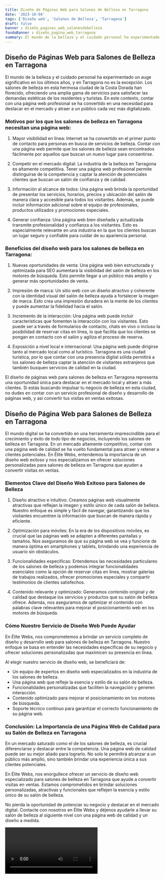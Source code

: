 ```yaml
---
title: Diseño de Páginas Web para Salones de Belleza en Tarragona
date: '2023-10-04'
tags: ['Diseño web', 'Salones de Belleza', 'Tarragona']
draft: false
banner : diseño_paginas_web_salonesdebelleza
fondoBanner : diseño_pagina_web_tarragona
summary: El mundo de la belleza y el cuidado personal ha experimentado un auge significativo en los últimos años, y en Tarragona no es la excepción. Los salones de belleza en esta hermosa ciudad de la Costa Dorada han florecido, ofreciendo una amplia gama de servicios para satisfacer las demandas estéticas de los residentes y turistas. En este contexto, contar con una página web profesional se ha convertido en una necesidad para destacar en el mercado y atraer a un público cada vez más digitalizado.
---
```


## Diseño de Páginas Web para Salones de Belleza en Tarragona

El mundo de la belleza y el cuidado personal ha experimentado un auge significativo en los últimos años, y en Tarragona no es la excepción. Los salones de belleza en esta hermosa ciudad de la Costa Dorada han florecido, ofreciendo una amplia gama de servicios para satisfacer las demandas estéticas de los residentes y turistas. En este contexto, contar con una página web profesional se ha convertido en una necesidad para destacar en el mercado y atraer a un público cada vez más digitalizado.

### Motivos por los que los salones de belleza en Tarragona necesitan una página web:

1. Mayor visibilidad en línea: Internet se ha convertido en el primer punto de contacto para personas en busca de servicios de belleza. Contar con una página web permite que los salones de belleza sean encontrados fácilmente por aquellos que buscan un nuevo lugar para consentirse.

2. Competir en el mercado digital: La industria de la belleza en Tarragona es altamente competitiva. Tener una página web profesional permite distinguirse de la competencia y captar la atención de potenciales clientes que buscan un salón de confianza y de calidad.

3. Información al alcance de todos: Una página web brinda la oportunidad de presentar los servicios, horarios, precios y ubicación del salón de manera clara y accesible para todos los visitantes. Además, se puede incluir información adicional sobre el equipo de profesionales, productos utilizados y promociones especiales.

4. Generar confianza: Una página web bien diseñada y actualizada transmite profesionalidad y confianza a los visitantes. Esto es especialmente relevante en una industria en la que los clientes buscan un lugar seguro y confiable para cuidar de su apariencia personal.

### Beneficios del diseño web para los salones de belleza en Tarragona:

1. Nuevas oportunidades de venta: Una página web bien estructurada y optimizada para SEO aumentará la visibilidad del salón de belleza en los motores de búsqueda. Esto permite llegar a un público más amplio y generar más oportunidades de venta.

2. Impresión de marca: Un sitio web con un diseño atractivo y coherente con la identidad visual del salón de belleza ayuda a fortalecer la imagen de marca. Esto crea una impresión duradera en la mente de los clientes y puede aumentar la fidelidad hacia el salón.

3. Incremento de la interacción: Una página web puede incluir características que fomenten la interacción con los visitantes. Esto puede ser a través de formularios de contacto, chats en vivo o incluso la posibilidad de reservar citas en línea, lo que facilita que los clientes se pongan en contacto con el salón y agiliza el proceso de reserva.

4. Exposición a nivel local e internacional: Una página web puede dirigirse tanto al mercado local como al turístico. Tarragona es una ciudad turística, por lo que contar con una presencia digital sólida permitirá a los salones de belleza captar la atención de visitantes extranjeros que también busquen servicios de calidad en la ciudad.

El diseño de páginas web para salones de belleza en Tarragona representa una oportunidad única para destacar en el mercado local y atraer a más clientes. Si estás buscando impulsar tu negocio de belleza en esta ciudad, no dudes en contar con un servicio profesional de diseño y desarrollo de páginas web, y así convertir tus visitas en ventas exitosas.

<GifSeo />

<Cta />

## Diseño de Página Web para Salones de Belleza en Tarragona

El mundo digital se ha convertido en una herramienta imprescindible para el crecimiento y éxito de todo tipo de negocios, incluyendo los salones de belleza en Tarragona. En un mercado altamente competitivo, contar con una página web de calidad se ha vuelto fundamental para atraer y retener a clientes potenciales. En Élite Webs, entendemos la importancia de un diseño web exitoso y nos especializamos en ofrecer soluciones personalizadas para salones de belleza en Tarragona que ayuden a convertir visitas en ventas.

### Elementos Clave del Diseño Web Exitoso para Salones de Belleza

1. Diseño atractivo e intuitivo: Creamos páginas web visualmente atractivas que reflejan la imagen y estilo único de cada salón de belleza. Nuestro enfoque es simple y fácil de navegar, garantizando que los visitantes encuentren la información que buscan de manera rápida y eficiente.

2. Optimización para móviles: En la era de los dispositivos móviles, es crucial que las páginas web se adapten a diferentes pantallas y tamaños. Nos aseguramos de que su página web se vea y funcione de manera óptima en smartphones y tablets, brindando una experiencia de usuario sin obstáculos.

3. Funcionalidades específicas: Entendemos las necesidades particulares de los salones de belleza y podemos integrar funcionalidades esenciales como la opción de reservar citas en línea, mostrar galerías de trabajos realizados, ofrecer promociones especiales y compartir testimonios de clientes satisfechos.

4. Contenido relevante y optimizado: Generamos contenido original y de calidad que destaque los servicios y productos que su salón de belleza ofrece. Además, nos aseguramos de optimizar el contenido con palabras clave relevantes para mejorar el posicionamiento web en los motores de búsqueda.

### Cómo Nuestro Servicio de Diseño Web Puede Ayudar

En Élite Webs, nos comprometemos a brindar un servicio completo de diseño y desarrollo web para salones de belleza en Tarragona. Nuestro enfoque se basa en entender las necesidades específicas de su negocio y ofrecer soluciones personalizadas que maximicen su presencia en línea.

Al elegir nuestro servicio de diseño web, se beneficiará de:

- Un equipo de expertos en diseño web especializados en la industria de los salones de belleza.
- Una página web que refleje la esencia y estilo de su salón de belleza.
- Funcionalidades personalizadas que faciliten la navegación y generen interacción.
- Contenido optimizado para mejorar el posicionamiento en los motores de búsqueda.
- Soporte técnico continuo para garantizar el correcto funcionamiento de su página web.

### Conclusión: La Importancia de una Página Web de Calidad para su Salón de Belleza en Tarragona

En un mercado saturado como el de los salones de belleza, es crucial diferenciarse y destacar entre la competencia. Una página web de calidad puede ser su mejor aliado para lograrlo. No solo le permitirá alcanzar a un público más amplio, sino también brindar una experiencia única a sus clientes potenciales.

En Élite Webs, nos enorgullece ofrecer un servicio de diseño web especializado para salones de belleza en Tarragona que ayude a convertir visitas en ventas. Estamos comprometidos en brindar soluciones personalizadas, atractivas y funcionales que reflejen la esencia y estilo único de su salón de belleza.

No pierda la oportunidad de potenciar su negocio y destacar en el mercado digital. Contacte con nosotros en Élite Webs y déjenos ayudarle a llevar su salón de belleza al siguiente nivel con una página web de calidad y un diseño a medida.

<Video />

<CtaBot job='Salones de Belleza' city='Tarragona'/>

<Gmaps query='Tarragona+españa+maps' />
